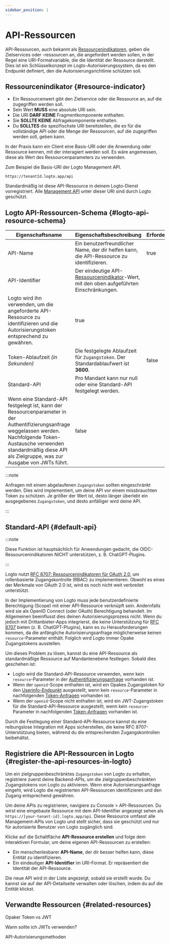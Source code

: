 ```yaml
---
sidebar_position: 1
---
```


# API-Ressourcen

API-Ressourcen, auch bekannt als [Ressourcenindikatoren](https://www.rfc-editor.org/rfc/rfc8707.html), geben die Zielservices oder -ressourcen an, die angefordert werden sollen, in der Regel eine URI-Formatvariable, die die Identität der Ressource darstellt. Dies ist ein Schlüsselkonzept im Logto-Autorisierungssystem, da es den Endpunkt definiert, den die Autorisierungsrichtlinie schützen soll.

## Ressourcenindikator \{#resource-indicator}

- Ein Ressourcenwert gibt den Zielservice oder die Ressource an, auf die zugegriffen werden soll.
- Sein Wert **MUSS** eine absolute URI sein.
- Die URI **DARF KEINE** Fragmentkomponente enthalten.
- Sie **SOLLTE KEINE** Abfragekomponente enthalten.
- Du **SOLLTES** die spezifischste URI bereitstellen, die es für die vollständige API oder die Menge der Ressourcen, auf die zugegriffen werden soll, geben kann.

In der Praxis kann ein Client eine Basis-URI oder die Anwendung oder Ressource kennen, mit der interagiert werden soll. Es wäre angemessen, diese als Wert des Ressourcenparameters zu verwenden.

Zum Beispiel die Basis-URI der Logto Management API.

```
https://tenantId.logto.app/api
```

Standardmäßig ist diese API-Ressource in deinem Logto-Dienst vorregistriert. Alle [Management API](https://openapi.logto.io/) unter dieser URI sind durch Logto geschützt.

## Logto API-Ressourcen-Schema \{#logto-api-resource-schema}

| **Eigenschaftsname**                                                                                                                                                                                                                     | **Eigenschaftsbeschreibung**                                                                                                           | **Erforderlich** |
| ---------------------------------------------------------------------------------------------------------------------------------------------------------------------------------------------------------------------------------------- | -------------------------------------------------------------------------------------------------------------------------------------- | ---------------- |
| API-Name                                                                                                                                                                                                                                 | Ein benutzerfreundlicher Name, der dir helfen kann, die API-Ressource zu identifizieren.                                               | true             |
| API-Identifier                                                                                                                                                                                                                           | Der eindeutige API-[Ressourcenindikator](https://www.rfc-editor.org/rfc/rfc8707.html)-Wert, mit den oben aufgeführten Einschränkungen. |
| Logto wird ihn verwenden, um die angeforderte API-Ressource zu identifizieren und die Autorisierungstoken entsprechend zu gewähren.                                                                                                      | true                                                                                                                                   |
| Token-Ablaufzeit _(in Sekunden)_                                                                                                                                                                                                         | Die festgelegte Ablaufzeit für `Zugangstoken`. Der Standardablaufwert ist **3600**.                                                    | false            |
| Standard-API                                                                                                                                                                                                                             | Pro Mandant kann nur null oder eine Standard-API festgelegt werden.                                                                    |
| Wenn eine Standard-API festgelegt ist, kann der Ressourcenparameter in der Authentifizierungsanfrage weggelassen werden. Nachfolgende Token-Austausche verwenden standardmäßig diese API als Zielgruppe, was zur Ausgabe von JWTs führt. | false                                                                                                                                  |

:::note

Anfragen mit einem abgelaufenen `Zugangstoken` sollten eingeschränkt werden. Dies wird implementiert, um deine API vor einem missbrauchten Token zu schützen. Je größer der Wert ist, desto länger überlebt ein ausgegebenes `Zugangstoken`, und desto anfälliger wird deine API.

:::

## Standard-API \{#default-api}

:::note

Diese Funktion ist hauptsächlich für Anwendungen gedacht, die OIDC-Ressourcenindikatoren NICHT unterstützen, z. B. ChatGPT-Plugins.

:::

Logto nutzt [RFC 8707: Ressourcenindikatoren für OAuth 2.0](https://www.rfc-editor.org/rfc/rfc8707), um rollenbasierte Zugangskontrolle (RBAC) zu implementieren. Obwohl es eines der Merkmale von OAuth 2.0 ist, wird es noch nicht weit verbreitet unterstützt.

In der Implementierung von Logto muss jede benutzerdefinierte Berechtigung (Scope) mit einer API-Ressource verknüpft sein. Andernfalls wird sie als OpenID Connect (oder OAuth) Berechtigung behandelt. Im Allgemeinen beeinflusst dies deinen Autorisierungsprozess nicht. Wenn du jedoch mit Drittanbieter-Apps integrierst, die keine Unterstützung für [RFC 8707](https://www.rfc-editor.org/rfc/rfc8707.html) bieten (z. B. ChatGPT-Plugins), kann es zu Herausforderungen kommen, da die anfängliche Autorisierungsanfrage möglicherweise keinen `resource`-Parameter enthält. Folglich wird Logto immer Opake Zugangstokens ausstellen.

Um dieses Problem zu lösen, kannst du eine API-Ressource als standardmäßige Ressource auf Mandantenebene festlegen. Sobald dies geschehen ist:

- Logto wird die Standard-API-Ressource verwenden, wenn kein `resource`-Parameter in der [Authentifizierungsanfrage](https://openid.net/specs/openid-connect-core-1_0.html#AuthRequest) vorhanden ist.
- Wenn der `openid`-Scope enthalten ist, wird ein Opakes Zugangstoken für den [Userinfo-Endpunkt](https://openid.net/specs/openid-connect-core-1_0.html#UserInfo) ausgestellt, wenn kein `resource`-Parameter in nachfolgenden [Token-Anfragen](https://openid.net/specs/openid-connect-core-1_0.html#TokenRequest) vorhanden ist.
- Wenn der `openid`-Scope nicht enthalten ist, wird ein JWT-Zugangstoken für die Standard-API-Ressource ausgestellt, wenn kein `resource`-Parameter in nachfolgenden [Token-Anfragen](https://openid.net/specs/openid-connect-core-1_0.html#TokenRequest) vorhanden ist.

Durch die Festlegung einer Standard-API-Ressource kannst du eine reibungslose Integration mit Apps sicherstellen, die keine RFC 8707-Unterstützung bieten, während du die entsprechenden Zugangskontrollen beibehältst.

## Registriere die API-Ressourcen in Logto \{#register-the-api-resources-in-logto}

Um ein zielgruppenbeschränktes `Zugangstoken` von Logto zu erhalten, registriere zuerst deine Backend-APIs, um die zielgruppenbeschränkten Zugangstokens von Logto zu aktivieren. Wenn eine Autorisierungsanfrage eingeht, wird Logto die registrierten API-Ressourcen identifizieren und den Zugang entsprechend gewähren.

Um deine APIs zu registrieren, navigiere zu <CloudLink to="/api-resources">Console > API-Ressourcen</CloudLink>. Du wirst eine eingebaute Ressource mit dem API-Identifier angezeigt sehen als `https://[your-tenant-id].logto.app/api`. Diese Ressource umfasst alle Management-APIs von Logto und stellt sicher, dass sie geschützt und nur für autorisierte Benutzer von Logto zugänglich sind.

Klicke auf die Schaltfläche **API-Ressource erstellen** und folge dem interaktiven Formular, um deine eigenen API-Ressourcen zu erstellen:

- Ein menschenlesbarer **API-Name**, der dir besser helfen kann, diese Entität zu identifizieren.
- Ein eindeutiger **API-Identifier** im URI-Format. Er repräsentiert die Identität der API-Ressource.

Die neue API wird in der Liste angezeigt, sobald sie erstellt wurde. Du kannst sie auf der API-Detailseite verwalten oder löschen, indem du auf die Entität klickst.

## Verwandte Ressourcen \{#related-resources}

<Url href="https://blog.logto.io/opaque-token-vs-jwt">Opaker Token vs JWT</Url>

<Url href="https://blog.logto.io/when-should-i-use-jwts">Wann sollte ich JWTs verwenden?</Url>

<Url href="https://blog.logto.io/api-authorization-methods">API-Autorisierungsmethoden</Url>
